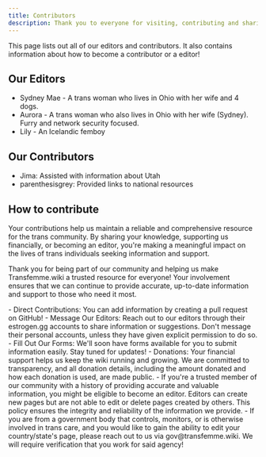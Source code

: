 ```yaml
---
title: Contributors
description: Thank you to everyone for visiting, contributing and sharing!
---
```



This page lists out all of our editors and contributors. It also contains information about how to become a contributor or a editor!

## Our Editors
- Sydney Mae - A trans woman who lives in Ohio with her wife and 4 dogs.
- Aurora - A trans woman who also lives in Ohio with her wife (Sydney).  Furry and network security focused.
- Lily - An Icelandic femboy

## Our Contributors
- Jima: Assisted with information about Utah
- parenthesisgrey: Provided links to national resources

## How to contribute
Your contributions help us maintain a reliable and comprehensive resource for the trans community. By sharing your knowledge, supporting us financially, or becoming an editor, you're making a meaningful impact on the lives of trans individuals seeking information and support.

Thank you for being part of our community and helping us make Transfemme.wiki a trusted resource for everyone! Your involvement ensures that we can continue to provide accurate, up-to-date information and support to those who need it most.

<Tabs>
  <TabItem label="Share your knowledge" icon="github">
    - Direct Contributions: You can add information by creating a pull request on GitHub!
    - Message Our Editors: Reach out to our editors through their estrogen.gg accounts to share information or suggestions. Don't message their personal accounts, unless they have given explicit permission to do so.
    - Fill Out Our Forms: We'll soon have forms available for you to submit information easily. Stay tuned for updates!
    </TabItem>
  <TabItem label="Support Us" icon="rocket">
    - Donations: Your financial support helps us keep the wiki running and growing. We are committed to transparency, and all donation details, including the amount donated and how each donation is used, are made public.
  </TabItem>
    <TabItem label="Become an editor" icon="pencil">
    - If you're a trusted member of our community with a history of providing accurate and valuable information, you might be eligible to become an editor. Editors can create new pages but are not able to edit or delete pages created by others. This policy ensures the integrity and reliability of the information we provide.
    - If you are from a government body that controls, monitors, or is otherwise involved in trans care, and you would like to gain the ability to edit your country/state's page, please reach out to us via gov@transfemme.wiki. We will require verification that you work for said agency!
  </TabItem>
</Tabs>